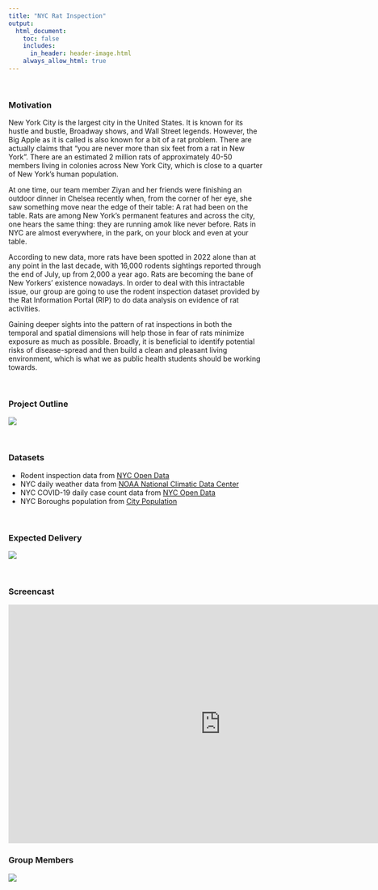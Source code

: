 ```yaml
---
title: "NYC Rat Inspection"
output: 
  html_document:
    toc: false
    includes:
      in_header: header-image.html
    always_allow_html: true
---
```


&nbsp;

### Motivation

New York City is the largest city in the United States. It is known for its hustle and bustle, Broadway shows, and Wall Street legends. However, the Big Apple as it is called is also known for a bit of a rat problem. There are actually claims that “you are never more than six feet from a rat in New York”. There are an estimated 2 million rats of approximately 40-50 members living in colonies across New York City, which is close to a quarter of New York's human population.

At one time, our team member Ziyan and her friends were finishing an outdoor dinner in Chelsea recently when, from the corner of her eye, she saw something move near the edge of their table: A rat had been on the table. Rats are among New York’s permanent features and across the city, one hears the same thing: they are running amok like never before. Rats in NYC are almost everywhere, in the park, on your block and even at your table.

According to new data, more rats have been spotted in 2022 alone than at any point in the last decade, with 16,000 rodents sightings reported through the end of July, up from 2,000 a year ago. Rats are becoming the bane of New Yorkers’ existence nowadays. In order to deal with this intractable issue, our group are going to use the rodent inspection dataset provided by the <a style="text-decoration:none" href="https://data.cityofnewyork.us/Health/Rodent-Inspection/p937-wjvj"> Rat Information Portal (RIP)</a> to do data analysis on evidence of rat activities. 

Gaining deeper sights into the pattern of rat inspections in both the temporal and spatial dimensions will help those in fear of rats minimize exposure as much as possible. Broadly, it is beneficial to identify potential risks of disease-spread and then build a clean and pleasant living environment, which is what we as public health students should be working towards.

&nbsp;

### Project Outline

<img src="pic/outline.jpg">

&nbsp;

### Datasets
- Rodent inspection data from [NYC Open Data](https://data.cityofnewyork.us/Health/Rodent-Inspection/p937-wjvj)  
- NYC daily weather data from [NOAA National Climatic Data Center](https://www.noaa.gov/) 
- NYC COVID-19 daily case count data from [NYC Open Data](https://data.cityofnewyork.us/Health/COVID-19-Daily-Counts-of-Cases-Hospitalizations-an/rc75-m7u3)
- NYC Boroughs population from [City Population](http://www.citypopulation.de/en/usa/newyorkcity/)

&nbsp;

### Expected Delivery

<img src="pic/Delivery.jpg">

&nbsp;

### Screencast
<left>
<iframe width="840" height="472" src="https://www.youtube.com/watch?v=6rNvxML07CU" frameborder="0" allow="accelerometer; autoplay; clipboard-write; encrypted-media; gyroscope; picture-in-picture" allowfullscreen></iframe>
</left>

### Group Members 

<img src="pic/members1.jpg">
